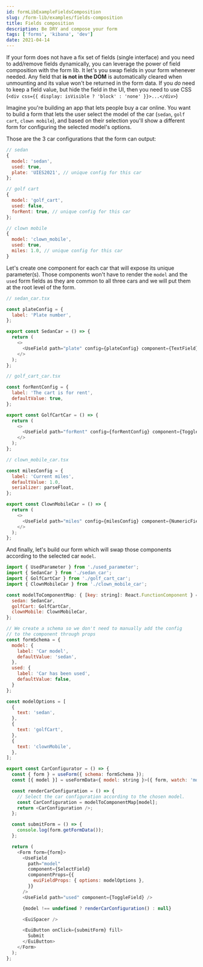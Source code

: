 ```yaml
---
id: formLibExampleFieldsComposition
slug: /form-lib/examples/fields-composition
title: Fields composition
description: Be DRY and compose your form
tags: ['forms', 'kibana', 'dev']
date: 2021-04-14
---
```


If your form does not have a fix set of fields (single interface) and you need to add/remove fields dynamically, you can leverage the power of field composition with the form lib. It let's you swap fields in your form whenever needed. Any field that **is not in the DOM** is automatically cleared when unmounting and its value won't be returned in the form data.
If you _do_ need to keep a field value, but hide the field in the UI, then you need to use CSS (`<div css={{ display: isVisible ? 'block' : 'none' }}>...</div>`)

Imagine you're building an app that lets people buy a car online. You want to build a form that lets the user select the model of the car (`sedan`, `golf cart`, `clown mobile`), and based on their selection you'll show a different form for configuring the selected model's options.

Those are the 3 car configurations that the form can output:

```js
// sedan
{
  model: 'sedan',
  used: true,
  plate: 'UIES2021', // unique config for this car
};

// golf cart
{
  model: 'golf_cart',
  used: false,
  forRent: true, // unique config for this car
};

// clown mobile
{
  model: 'clown_mobile',
  used: true,
  miles: 1.0, // unique config for this car
}
```

Let's create one component for each car that will expose its unique parameter(s). Those components won't have to render the `model` and the `used` form fields as they are common to all three cars and we will put them at the root level of the form.

```js
// sedan_car.tsx

const plateConfig = {
  label: 'Plate number',
};

export const SedanCar = () => {
  return (
    <>
      <UseField path="plate" config={plateConfig} component={TextField} />
    </>
  );
};
```

```js
// golf_cart_car.tsx

const forRentConfig = {
  label: 'The cart is for rent',
  defaultValue: true,
};

export const GolfCartCar = () => {
  return (
    <>
      <UseField path="forRent" config={forRentConfig} component={ToggleField} />
    </>
  );
};
```

```js
// clown_mobile_car.tsx

const milesConfig = {
  label: 'Current miles',
  defaultValue: 1.0,
  serializer: parseFloat,
};

export const ClownMobileCar = () => {
  return (
    <>
      <UseField path="miles" config={milesConfig} component={NumericField} />
    </>
  );
};
```

And finally, let's build our form which will swap those components according to the selected car `model`.

```js
import { UsedParameter } from './used_parameter';
import { SedanCar } from './sedan_car';
import { GolfCartCar } from './golf_cart_car';
import { ClownMobileCar } from './clown_mobile_car';

const modelToComponentMap: { [key: string]: React.FunctionComponent } = {
  sedan: SedanCar,
  golfCart: GolfCartCar,
  clownMobile: ClownMobileCar,
};

// We create a schema so we don't need to manually add the config
// to the component through props
const formSchema = {
  model: {
    label: 'Car model',
    defaultValue: 'sedan',
  },
  used: {
    label: 'Car has been used',
    defaultValue: false,
  }
};

const modelOptions = [
  {
    text: 'sedan',
  },
  {
    text: 'golfCart',
  },
  {
    text: 'clownMobile',
  },
];

export const CarConfigurator = () => {
  const { form } = useForm({ schema: formSchema });
  const [{ model }] = useFormData<{ model: string }>({ form, watch: 'model' });

  const renderCarConfiguration = () => {
    // Select the car configuration according to the chosen model.
    const CarConfiguration = modelToComponentMap[model];
    return <CarConfiguration />;
  };

  const submitForm = () => {
    console.log(form.getFormData());
  };

  return (
    <Form form={form}>
      <UseField
        path="model"
        component={SelectField}
        componentProps={{
          euiFieldProps: { options: modelOptions },
        }}
      />
      <UseField path="used" component={ToggleField} />

      {model !== undefined ? renderCarConfiguration() : null}

      <EuiSpacer />

      <EuiButton onClick={submitForm} fill>
        Submit
      </EuiButton>
    </Form>
  );
};
```
